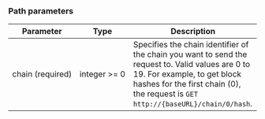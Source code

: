### Path parameters

| Parameter | Type | Description
| --------- | ---- | -----------
| chain&nbsp;(required) | integer&nbsp;>=&nbsp;0 | Specifies the chain identifier of the chain you want to send the request to. Valid values are 0 to 19. For example, to get block hashes for the first chain (0), the request is `GET http://{baseURL}/chain/0/hash`.
